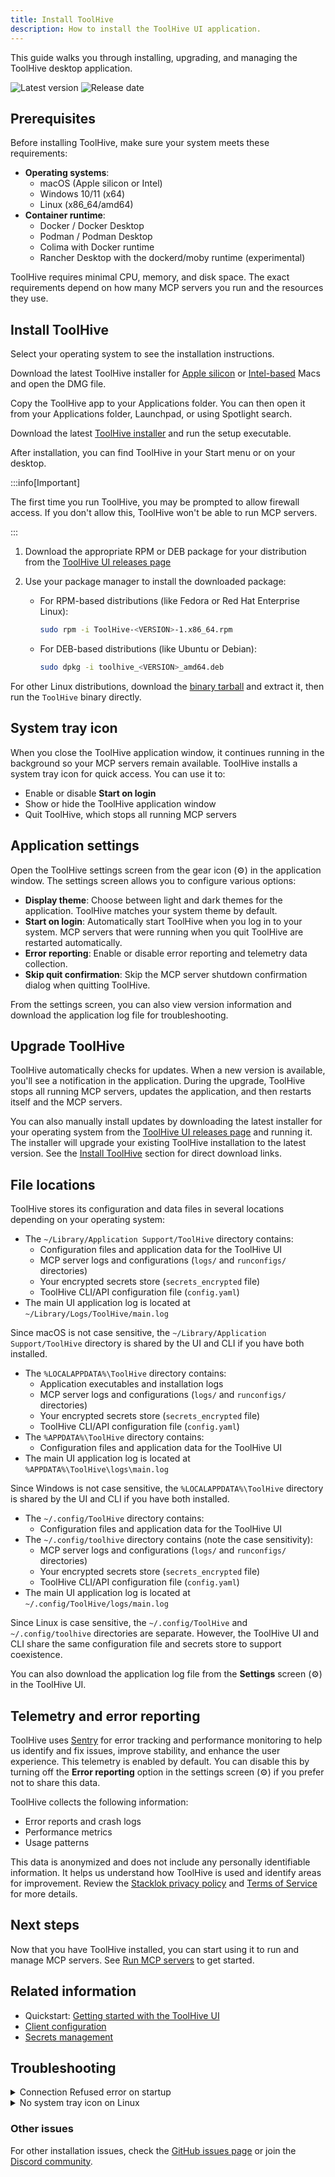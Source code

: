 ```yaml
---
title: Install ToolHive
description: How to install the ToolHive UI application.
---
```


This guide walks you through installing, upgrading, and managing the ToolHive
desktop application.

![Latest version](https://img.shields.io/github/v/release/stacklok/toolhive-studio?style=for-the-badge&label=Latest%20version&color=097aff)
![Release date](https://img.shields.io/github/release-date/stacklok/toolhive-studio?display_date=published_at&style=for-the-badge&label=Released&color=097aff)

## Prerequisites

Before installing ToolHive, make sure your system meets these requirements:

- **Operating systems**:
  - macOS (Apple silicon or Intel)
  - Windows 10/11 (x64)
  - Linux (x86_64/amd64)
- **Container runtime**:
  - Docker / Docker Desktop
  - Podman / Podman Desktop
  - Colima with Docker runtime
  - Rancher Desktop with the dockerd/moby runtime (experimental)

ToolHive requires minimal CPU, memory, and disk space. The exact requirements
depend on how many MCP servers you run and the resources they use.

## Install ToolHive

Select your operating system to see the installation instructions.

<Tabs groupId='os' queryString='os'>
<TabItem value='macos' label='macOS' default>

Download the latest ToolHive installer for
[Apple silicon](https://github.com/stacklok/toolhive-studio/releases/latest/download/ToolHive-arm64.dmg)
or
[Intel-based](https://github.com/stacklok/toolhive-studio/releases/latest/download/ToolHive-x64.dmg)
Macs and open the DMG file.

Copy the ToolHive app to your Applications folder. You can then open it from
your Applications folder, Launchpad, or using Spotlight search.

</TabItem>
<TabItem value='windows' label='Windows'>

Download the latest
[ToolHive installer](https://github.com/stacklok/toolhive-studio/releases/latest/download/ToolHive.Setup.exe)
and run the setup executable.

After installation, you can find ToolHive in your Start menu or on your desktop.

:::info[Important]

The first time you run ToolHive, you may be prompted to allow firewall access.
If you don't allow this, ToolHive won't be able to run MCP servers.

:::

</TabItem>
<TabItem value='linux' label='Linux'>

1. Download the appropriate RPM or DEB package for your distribution from the
   [ToolHive UI releases page](https://github.com/stacklok/toolhive-studio/releases/latest)

2. Use your package manager to install the downloaded package:
   - For RPM-based distributions (like Fedora or Red Hat Enterprise Linux):

     ```bash
     sudo rpm -i ToolHive-<VERSION>-1.x86_64.rpm
     ```

   - For DEB-based distributions (like Ubuntu or Debian):

     ```bash
     sudo dpkg -i toolhive_<VERSION>_amd64.deb
     ```

For other Linux distributions, download the
[binary tarball](https://github.com/stacklok/toolhive-studio/releases/latest/download/toolhive-studio-linux-x64.tar.gz)
and extract it, then run the `ToolHive` binary directly.

</TabItem>
</Tabs>

## System tray icon

When you close the ToolHive application window, it continues running in the
background so your MCP servers remain available. ToolHive installs a system tray
icon for quick access. You can use it to:

- Enable or disable **Start on login**
- Show or hide the ToolHive application window
- Quit ToolHive, which stops all running MCP servers

## Application settings

Open the ToolHive settings screen from the gear icon (⚙️) in the application
window. The settings screen allows you to configure various options:

- **Display theme**: Choose between light and dark themes for the application.
  ToolHive matches your system theme by default.
- **Start on login**: Automatically start ToolHive when you log in to your
  system. MCP servers that were running when you quit ToolHive are restarted
  automatically.
- **Error reporting**: Enable or disable error reporting and telemetry data
  collection.
- **Skip quit confirmation**: Skip the MCP server shutdown confirmation dialog
  when quitting ToolHive.

From the settings screen, you can also view version information and download the
application log file for troubleshooting.

## Upgrade ToolHive

ToolHive automatically checks for updates. When a new version is available,
you'll see a notification in the application. During the upgrade, ToolHive stops
all running MCP servers, updates the application, and then restarts itself and
the MCP servers.

You can also manually install updates by downloading the latest installer for
your operating system from the
[ToolHive UI releases page](https://github.com/stacklok/toolhive-studio/releases/latest)
and running it. The installer will upgrade your existing ToolHive installation
to the latest version. See the [Install ToolHive](#install-toolhive) section for
direct download links.

## File locations

ToolHive stores its configuration and data files in several locations depending
on your operating system:

<Tabs groupId='os' queryString='os'>
<TabItem value='macos' label='macOS' default>

- The `~/Library/Application Support/ToolHive` directory contains:
  - Configuration files and application data for the ToolHive UI
  - MCP server logs and configurations (`logs/` and `runconfigs/` directories)
  - Your encrypted secrets store (`secrets_encrypted` file)
  - ToolHive CLI/API configuration file (`config.yaml`)
- The main UI application log is located at `~/Library/Logs/ToolHive/main.log`

Since macOS is not case sensitive, the `~/Library/Application Support/ToolHive`
directory is shared by the UI and CLI if you have both installed.

</TabItem>
<TabItem value='windows' label='Windows'>

- The `%LOCALAPPDATA%\ToolHive` directory contains:
  - Application executables and installation logs
  - MCP server logs and configurations (`logs/` and `runconfigs/` directories)
  - Your encrypted secrets store (`secrets_encrypted` file)
  - ToolHive CLI/API configuration file (`config.yaml`)
- The `%APPDATA%\ToolHive` directory contains:
  - Configuration files and application data for the ToolHive UI
- The main UI application log is located at `%APPDATA%\ToolHive\logs\main.log`

Since Windows is not case sensitive, the `%LOCALAPPDATA%\ToolHive` directory is
shared by the UI and CLI if you have both installed.

</TabItem>
<TabItem value='linux' label='Linux'>

- The `~/.config/ToolHive` directory contains:
  - Configuration files and application data for the ToolHive UI
- The `~/.config/toolhive` directory contains (note the case sensitivity):
  - MCP server logs and configurations (`logs/` and `runconfigs/` directories)
  - Your encrypted secrets store (`secrets_encrypted` file)
  - ToolHive CLI/API configuration file (`config.yaml`)
- The main UI application log is located at `~/.config/ToolHive/logs/main.log`

Since Linux is case sensitive, the `~/.config/ToolHive` and `~/.config/toolhive`
directories are separate. However, the ToolHive UI and CLI share the same
configuration file and secrets store to support coexistence.

</TabItem>
</Tabs>

You can also download the application log file from the **Settings** screen (⚙️)
in the ToolHive UI.

## Telemetry and error reporting

ToolHive uses [Sentry](https://sentry.io/welcome/) for error tracking and
performance monitoring to help us identify and fix issues, improve stability,
and enhance the user experience. This telemetry is enabled by default. You can
disable this by turning off the **Error reporting** option in the settings
screen (⚙️) if you prefer not to share this data.

ToolHive collects the following information:

- Error reports and crash logs
- Performance metrics
- Usage patterns

This data is anonymized and does not include any personally identifiable
information. It helps us understand how ToolHive is used and identify areas for
improvement. Review the
[Stacklok privacy policy](https://www.iubenda.com/privacy-policy/29074746) and
[Terms of Service](https://stacklok.com/terms-of-service) for more details.

## Next steps

Now that you have ToolHive installed, you can start using it to run and manage
MCP servers. See [Run MCP servers](./run-mcp-servers.mdx) to get started.

## Related information

- Quickstart:
  [Getting started with the ToolHive UI](../tutorials/quickstart-ui.mdx)
- [Client configuration](./client-configuration.mdx)
- [Secrets management](./secrets-management.mdx)

## Troubleshooting

<details>
<summary>Connection Refused error on startup</summary>

If you see a "Connection Refused" error when starting ToolHive, your container
runtime (Docker, Podman, or Colima) is likely not installed, not running, or not
configured correctly.

Follow the instructions in the error message to install or start your container
runtime. For example, if you're using Docker Desktop, make sure it's running and
that the Docker daemon is active.

If the retry button doesn't work, restart ToolHive.

</details>

<details>
<summary>No system tray icon on Linux</summary>

Recent versions of Fedora Linux and other distributions have removed the
AppIndicator extension from their default installations. ToolHive requires this
extension for the system tray icon to work properly.

On Fedora, install the `gnome-shell-extension-appindicator` package:

```bash
sudo dnf install gnome-shell-extension-appindicator
```

You'll need to log out and log back in to activate the extension.

Alternatively, install the
[Extension Manager](https://github.com/mjakeman/extension-manager) app. It's
available as a native package in many distributions, or you can install it from
[Flathub](https://flathub.org/apps/com.mattjakeman.ExtensionManager). Then, use
Extension Manager to install the
[AppIndicator](https://extensions.gnome.org/extension/615/appindicator-support/)
extension (listed as "AppIndicator and KStatusNotifierItem Support").

The ToolHive icon should now appear in your system tray.

</details>

### Other issues

For other installation issues, check the
[GitHub issues page](https://github.com/stacklok/toolhive-studio/issues) or join
the [Discord community](https://discord.gg/stacklok).
